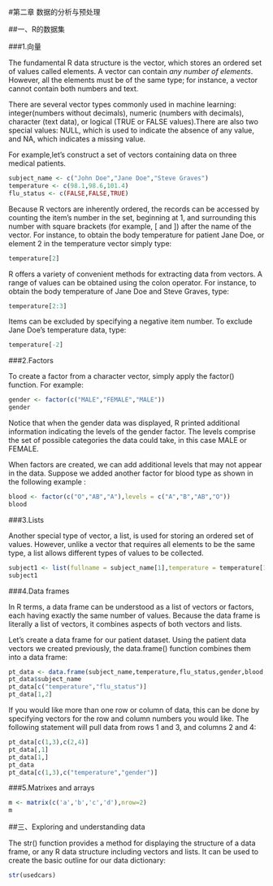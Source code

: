 
#第二章  数据的分析与预处理

##一、R的数据集

###1.向量

The fundamental R data structure is the vector, which stores an ordered set of values called elements. A vector can contain *any number of elements*. However, all the elements must be of the same type; for instance, a vector cannot contain both numbers and text.

There are several vector types commonly used in machine learning: integer(numbers without decimals), numeric (numbers with decimals), character (text data), or logical (TRUE or FALSE values).There are also two special values: NULL, which is used to indicate the absence of any value, and NA, which indicates a missing value.

For example,let's construct a set of vectors containing data on three medical patients.
```r
subject_name <- c("John Doe","Jane Doe","Steve Graves")
temperature <- c(98.1,98.6,101.4)
flu_status <- c(FALSE,FALSE,TRUE)

```

Because R vectors are inherently ordered, the records can be accessed by counting the item's number in the set, beginning at 1, and surrounding this number with square brackets (for example, [ and ]) after the name of the vector. For instance, to obtain the body temperature for patient Jane Doe, or element 2 in the temperature vector simply type:

```r
temperature[2]
```

R offers a variety of convenient methods for extracting data from vectors. A range of values can be obtained using the colon operator. For instance, to obtain the body temperature of Jane Doe and Steve Graves, type:

```r
temperature[2:3]
```

Items can be excluded by specifying a negative item number. To exclude Jane Doe's temperature data, type:

```r
temperature[-2]
```

###2.Factors

To create a factor from a character vector, simply apply the factor() function. For example:

```r
gender <- factor(c("MALE","FEMALE","MALE"))
gender
```

Notice that when the gender data was displayed, R printed additional information indicating the levels of the gender factor. The levels comprise the set of possible categories the data could take, in this case MALE or FEMALE.

When factors are created, we can add additional levels that may not appear in the data. Suppose we added another factor for blood type as shown in the following example :

```r
blood <- factor(c("O","AB","A"),levels = c("A","B","AB","O"))
blood
```

###3.Lists

Another special type of vector, a list, is used for storing an ordered set of values. However, unlike a vector that requires all elements to be the same type, a list allows different types of values to be collected.

```r
subject1 <- list(fullname = subject_name[1],temperature = temperature[1],flu_status = flu_status[1],gender = gender[1],blood = blood[1])
subject1
```

###4.Data frames

In R terms, a data frame can be understood as a list of vectors or factors, each having exactly the same number of values. Because the data frame is literally a list of vectors, it combines aspects of both vectors and lists.

Let's create a data frame for our patient dataset. Using the patient data vectors we created previously, the data.frame() function combines them into a data frame:

```r
pt_data <- data.frame(subject_name,temperature,flu_status,gender,blood,stringAsFactors = FALSE)
pt_data$subject_name
pt_data[c("temperature","flu_status")]
pt_data[1,2]
```

If you would like more than one row or column of data, this can be done by specifying vectors for the row and column numbers you would like. The following statement will pull data from rows 1 and 3, and columns 2 and 4:
```r
pt_data[c(1,3),c(2,4)]
pt_data[,1]
pt_data[1,]
pt_data
pt_data[c(1,3),c("temperature","gender")]
```

###5.Matrixes and arrays

```r
m <- matrix(c('a','b','c','d'),nrow=2)
m
```


##三、Exploring and understanding data

The str() function provides a method for displaying the structure of a data frame, or any R data structure including vectors and lists. It can be used to create the basic outline for our data dictionary:

```r
str(usedcars)
```




